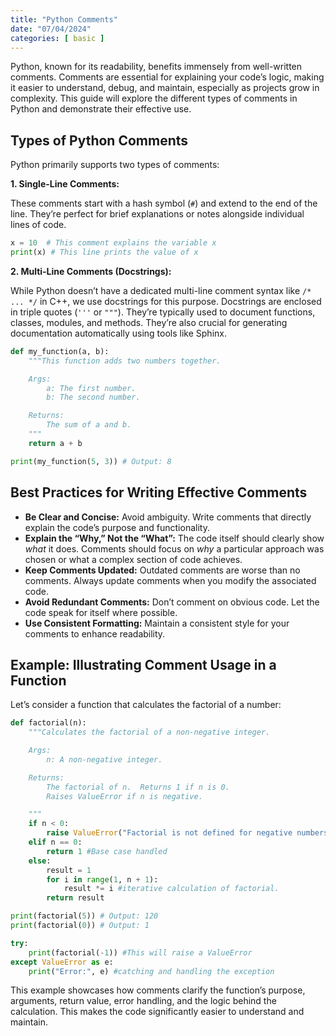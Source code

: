 ```yaml
---
title: "Python Comments"
date: "07/04/2024"
categories: [ basic ]
---
```



Python, known for its readability, benefits immensely from well-written comments.  Comments are essential for explaining your code's logic, making it easier to understand, debug, and maintain, especially as projects grow in complexity. This guide will explore the different types of comments in Python and demonstrate their effective use.

## Types of Python Comments

Python primarily supports two types of comments:

**1. Single-Line Comments:**

These comments start with a hash symbol (`#`) and extend to the end of the line. They're perfect for brief explanations or notes alongside individual lines of code.

```python
x = 10  # This comment explains the variable x
print(x) # This line prints the value of x
```

**2. Multi-Line Comments (Docstrings):**

While Python doesn't have a dedicated multi-line comment syntax like `/* ... */` in C++, we use docstrings for this purpose. Docstrings are enclosed in triple quotes (`'''` or `"""`).  They're typically used to document functions, classes, modules, and methods.  They're also crucial for generating documentation automatically using tools like Sphinx.

```python
def my_function(a, b):
    """This function adds two numbers together.

    Args:
        a: The first number.
        b: The second number.

    Returns:
        The sum of a and b.
    """
    return a + b

print(my_function(5, 3)) # Output: 8
```

## Best Practices for Writing Effective Comments

* **Be Clear and Concise:** Avoid ambiguity.  Write comments that directly explain the code's purpose and functionality.
* **Explain the "Why," Not the "What":**  The code itself should clearly show *what* it does. Comments should focus on *why* a particular approach was chosen or what a complex section of code achieves.
* **Keep Comments Updated:**  Outdated comments are worse than no comments.  Always update comments when you modify the associated code.
* **Avoid Redundant Comments:** Don't comment on obvious code.  Let the code speak for itself where possible.
* **Use Consistent Formatting:** Maintain a consistent style for your comments to enhance readability.


##  Example: Illustrating Comment Usage in a Function

Let's consider a function that calculates the factorial of a number:


```python
def factorial(n):
    """Calculates the factorial of a non-negative integer.

    Args:
        n: A non-negative integer.

    Returns:
        The factorial of n.  Returns 1 if n is 0.
        Raises ValueError if n is negative.

    """
    if n < 0:
        raise ValueError("Factorial is not defined for negative numbers.") #Error handling explained
    elif n == 0:
        return 1 #Base case handled
    else:
        result = 1
        for i in range(1, n + 1):
            result *= i #iterative calculation of factorial.
        return result

print(factorial(5)) # Output: 120
print(factorial(0)) # Output: 1

try:
    print(factorial(-1)) #This will raise a ValueError
except ValueError as e:
    print("Error:", e) #catching and handling the exception

```

This example showcases how comments clarify the function's purpose, arguments, return value, error handling, and the logic behind the calculation.  This makes the code significantly easier to understand and maintain.

